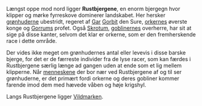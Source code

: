 {{title:Rustbjergene}}
{{author:Laura Holmegaard}}
{{timestamp:2009-09-18T15:11:28Z}}
{{copyright:Rustbjergene}}
Længst oppe mod nord ligger '''Rustbjergene''', en enorm bjergegn hvor klipper og mørke fyrreskove dominerer landskabet. Her hersker [[grønhud|grønhuderne]] ubestridt, regeret af [[Gar]] [[Gorbit]] den Sure, [[ork|orkernes]] øverste konge og [[Gorrum|Gorrums]] profet. Også [[Skrotum]], [[goblin|goblinernes]] overherre, har sit at sige på disse kanter, selvom det klar er orkerne, som er den fremherskende race i dette område.

Der vides ikke meget om grønhudernes antal eller levevis i disse barske bjerge, for det er de færreste individer fra de lyse racer, som kan færdes i Rustbjergene særlig længe ad gangen uden at ende som et lig mellem klipperne.
Når [[menneske|menneskene]] der bor nær ved Rustbjergene af og til ser grønhuderne, er det primært fordi orkerne og deres gobliner kommer farende imod dem med hævede våben og høje krigshyl.

Langs Rustbjergene ligger [[Vildmarken]].